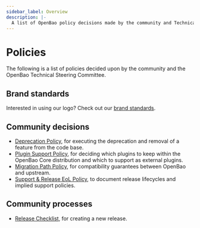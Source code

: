 ```yaml
---
sidebar_label: Overview
description: |-
  A list of OpenBao policy decisions made by the community and Technical Steering Committee.
---
```


# Policies

The following is a list of policies decided upon by the community and the
OpenBao Technical Steering Committee.

## Brand standards

Interested in using our logo? Check out our [brand standards](/docs/policies/brand).

## Community decisions

 - [Deprecation Policy](/docs/policies/deprecation), for executing the
   deprecation and removal of a feature from the code base.
 - [Plugin Support Policy](/docs/policies/plugins), for deciding which
   plugins to keep within the OpenBao Core distribution and which to support
   as external plugins.
 - [Migration Path Policy](/docs/policies/migration), for compatibility
   guarantees between OpenBao and upstream.
 - [Support & Release EoL Policy](/docs/policies/support), to document release
   lifecycles and implied support policies.

## Community processes

 - [Release Checklist](/docs/policies/release), for creating a new release.
